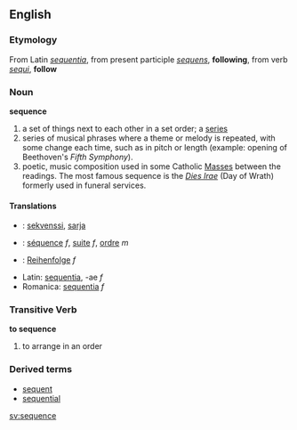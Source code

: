 ==English==

===Etymology===
From Latin ''[[sequentia]]'', from present participle ''[[sequens]]'', '''following''', from verb ''[[sequi]]'', '''follow'''

===Noun===
'''sequence'''
#a set of things next to each other in a set order; a [[series]]
# series of musical phrases where a theme or melody is repeated, with some change each time, such as in pitch or length (example: opening of Beethoven's ''Fifth Symphony'').
# poetic, music composition used in some Catholic [[Mass]]es between the readings.  The most famous sequence is the ''[[Dies Irae]]'' (Day of Wrath) formerly used in funeral services.

====Translations====

*{{fi}}: [[sekvenssi]], [[sarja]]
*{{fr}}: [[séquence]] ''f'', [[suite]] ''f'', [[ordre]] ''m''
*{{de}}: [[Reihenfolge]] ''f''
*Latin: [[sequentia]], -ae ''f''
*Romanica: [[sequentia]] ''f''

===Transitive Verb===
'''to sequence'''
#to arrange in an order

===Derived terms===
*[[sequent]]
*[[sequential]]

[[sv:sequence]]
